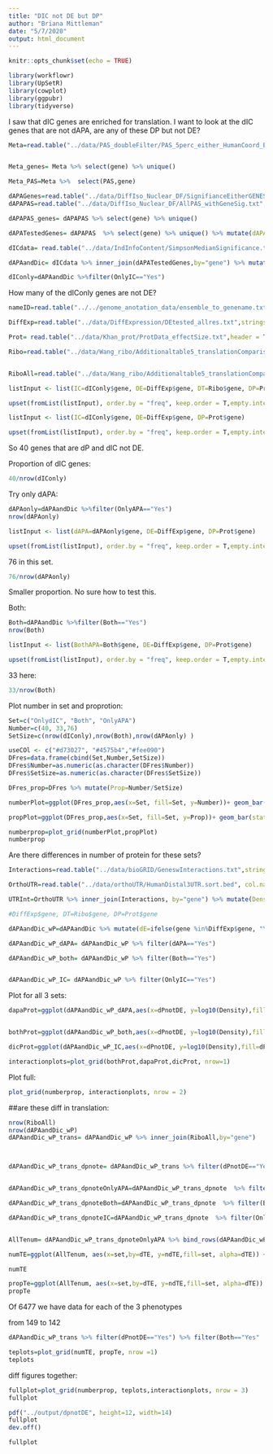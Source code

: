 ```yaml
---
title: "DIC not DE but DP"
author: "Briana Mittleman"
date: "5/7/2020"
output: html_document
---
```


```r
knitr::opts_chunk$set(echo = TRUE)
```

```r
library(workflowr)
library(UpSetR)
library(cowplot)
library(ggpubr)
library(tidyverse)
```

I saw that dIC genes are enriched for translation. I want to look at the dIC genes that are not dAPA, are any of these DP but not DE?  

```r
Meta=read.table("../data/PAS_doubleFilter/PAS_5perc_either_HumanCoord_BothUsage_meta_doubleFilter.txt", header = T, stringsAsFactors = F) 


Meta_genes= Meta %>% select(gene) %>% unique()

Meta_PAS=Meta %>%  select(PAS,gene)

dAPAGenes=read.table("../data/DiffIso_Nuclear_DF/SignifianceEitherGENES_Nuclear.txt", header = T, stringsAsFactors = F)
dAPAPAS=read.table("../data/DiffIso_Nuclear_DF/AllPAS_withGeneSig.txt", header = T, stringsAsFactors = F) %>% inner_join(Meta, by=c("chr","start", "end","gene")) %>% select(PAS,gene,SigPAU2 ) 

dAPAPAS_genes= dAPAPAS %>% select(gene) %>% unique()

dAPATestedGenes= dAPAPAS  %>% select(gene) %>% unique() %>% mutate(dAPA=ifelse(gene %in% dAPAGenes$gene,"Yes", "No")) 

dICdata= read.table("../data/IndInfoContent/SimpsonMedianSignificance.txt", header = T, stringsAsFactors = F)%>% select(sIC,gene)

dAPAandDic= dICdata %>% inner_join(dAPATestedGenes,by="gene") %>% mutate(Both=ifelse(sIC=="Yes" & dAPA=="Yes", "Yes","No"),OnlyIC=ifelse(sIC=="Yes" & dAPA=="No", "Yes","No"),OnlyAPA=ifelse(sIC=="No" & dAPA=="Yes", "Yes","No"))

dIConly=dAPAandDic %>%filter(OnlyIC=="Yes")

```

How many of the dIConly genes are not DE? 

```r
nameID=read.table("../../genome_anotation_data/ensemble_to_genename.txt",sep="\t", header = T, stringsAsFactors = F) %>% dplyr::select(Gene_stable_ID, Gene.name)

DiffExp=read.table("../data/DiffExpression/DEtested_allres.txt",stringsAsFactors = F,header = F, col.names = c("Gene_stable_ID" ,"logFC" ,"AveExpr" , "t" ,  "P.Value" ,  "adj.P.Val", "B"  )) %>% inner_join(nameID,by="Gene_stable_ID") %>% dplyr::rename('gene'=Gene.name) %>% dplyr::select(-Gene_stable_ID) %>% mutate(DE=ifelse(adj.P.Val<.05, "Yes", "No")) %>% select(gene,DE) %>% filter(DE=="Yes")

Prot= read.table("../data/Khan_prot/ProtData_effectSize.txt",header = T,stringsAsFactors = F)  %>% mutate(dP=ifelse(pval<0.05, "Yes", "No")) %>% filter(dP=="Yes")

Ribo=read.table("../data/Wang_ribo/Additionaltable5_translationComparisons.txt",header = T, stringsAsFactors = F) %>% rename("Gene_stable_ID"= ENSG) %>% inner_join(nameID,by="Gene_stable_ID") %>% dplyr::select(Gene.name, HvC.beta, HvC.pvalue, HvC.FDR) %>% rename("gene"=Gene.name) %>% mutate(dTE=ifelse(HvC.FDR <0.05, "Yes","No")) %>% filter(dTE=="Yes")


RiboAll=read.table("../data/Wang_ribo/Additionaltable5_translationComparisons.txt",header = T, stringsAsFactors = F) %>% rename("Gene_stable_ID"= ENSG) %>% inner_join(nameID,by="Gene_stable_ID") %>% dplyr::select(Gene.name, HvC.beta, HvC.pvalue, HvC.FDR) %>% rename("gene"=Gene.name) %>% mutate(dTE=ifelse(HvC.FDR <0.05, "Yes","No")) 
```

```r
listInput <- list(IC=dIConly$gene, DE=DiffExp$gene, DT=Ribo$gene, DP=Prot$gene)

upset(fromList(listInput), order.by = "freq", keep.order = T,empty.intersections = "on")
```

```r
listInput <- list(IC=dIConly$gene, DE=DiffExp$gene, DP=Prot$gene)

upset(fromList(listInput), order.by = "freq", keep.order = T,empty.intersections = "on")
```



So 40 genes that are dP and dIC not DE.  

Proportion of dIC genes: 

```r
40/nrow(dIConly)
```

Try only dAPA: 

```r
dAPAonly=dAPAandDic %>%filter(OnlyAPA=="Yes")
nrow(dAPAonly)
```
```r
listInput <- list(dAPA=dAPAonly$gene, DE=DiffExp$gene, DP=Prot$gene)

upset(fromList(listInput), order.by = "freq", keep.order = T,empty.intersections = "on")
```
76 in this set. 

```r
76/nrow(dAPAonly)
```
 Smaller proportion. No sure how to test this. 
 

Both: 

```r
Both=dAPAandDic %>%filter(Both=="Yes")
nrow(Both)
```
```r
listInput <- list(BothAPA=Both$gene, DE=DiffExp$gene, DP=Prot$gene)

upset(fromList(listInput), order.by = "freq", keep.order = T,empty.intersections = "on")
```
33 here:  

```r
33/nrow(Both)
```


Plot number in set and proprotion: 

```r
Set=c("OnlydIC", "Both", "OnlyAPA")
Number=c(40, 33,76)
SetSize=c(nrow(dIConly),nrow(Both),nrow(dAPAonly) )

useCOl <- c("#d73027", "#4575b4","#fee090")
DFres=data.frame(cbind(Set,Number,SetSize)) 
DFres$Number=as.numeric(as.character(DFres$Number))
DFres$SetSize=as.numeric(as.character(DFres$SetSize))

DFres_prop=DFres %>% mutate(Prop=Number/SetSize)

numberPlot=ggplot(DFres_prop,aes(x=Set, fill=Set, y=Number))+ geom_bar(stat="identity")+ scale_fill_manual(values=useCOl)+geom_text(aes(label=Number), position=position_dodge(width=0.9), vjust=2)+ theme(legend.position = "none") + labs(title="Number of dP not DE genes", y="Number of Genes",x="")+scale_x_discrete(labels=c(Both="Both", OnlyAPA="PAS\nLevel",OnlydIC= "Isoform\n Diversity"))

propPlot=ggplot(DFres_prop,aes(x=Set, fill=Set, y=Prop))+ geom_bar(stat="identity")+ scale_fill_manual(values=useCOl) + labs(title="Proportion of APA set that are dP not DE", y="Proportion of APA set",x="")+geom_text(aes(label=round(Prop,3)), position=position_dodge(width=0.9), vjust=2) + theme(legend.position = "none")+scale_x_discrete(labels=c(Both="Both", OnlyAPA="PAS\nLevel",OnlydIC= "Isoform\n Diversity"))

```



```r
numberprop=plot_grid(numberPlot,propPlot)
numberprop
```

Are there differences in number of protein for these sets? 

```r
Interactions=read.table("../data/bioGRID/GeneswInteractions.txt",stringsAsFactors = F, header = T) 

OrthoUTR=read.table("../data/orthoUTR/HumanDistal3UTR.sort.bed", col.names = c("chr",'start','end','gene','score','strand'),stringsAsFactors = F) %>% mutate(length=end-start) %>% select(gene, length)

UTRInt=OrthoUTR %>% inner_join(Interactions, by="gene") %>% mutate(Density=nInt/length)

#DiffExp$gene, DT=Ribo$gene, DP=Prot$gene

dAPAandDic_wP=dAPAandDic %>% mutate(dE=ifelse(gene %in%DiffExp$gene, "Yes", "No" ), dP=ifelse(gene %in%Prot$gene,"Yes","No" ), dPnotDE=ifelse(dE=="No"&dP=="Yes", "Yes","No")) %>% inner_join(UTRInt, by="gene")

dAPAandDic_wP_dAPA= dAPAandDic_wP %>% filter(dAPA=="Yes")

dAPAandDic_wP_both= dAPAandDic_wP %>% filter(Both=="Yes")


dAPAandDic_wP_IC= dAPAandDic_wP %>% filter(OnlyIC=="Yes")
```

Plot for all 3 sets: 

```r
dapaProt=ggplot(dAPAandDic_wP_dAPA,aes(x=dPnotDE, y=log10(Density),fill=dPnotDE)) + geom_boxplot(notch = T) + stat_compare_means() + scale_fill_manual(values = c("grey", "#4575b4"))+theme(axis.text.x=element_text(angle=90, hjust=0), text= element_text(size=10), legend.position = "false") + labs(x="Expression independent set", y="log10(Interaction Density)", title="Protein Interactions \ngenes with site level differences") +geom_jitter(alpha=.1)


bothProt=ggplot(dAPAandDic_wP_both,aes(x=dPnotDE, y=log10(Density),fill=dPnotDE)) + geom_boxplot(notch = T) + stat_compare_means() + scale_fill_manual(values = c("grey", "#d73027"))+ theme(axis.text.x=element_text(angle=90, hjust=0), text= element_text(size=10), legend.position = "false") + labs(x="Expression independent set", y="log10(Interaction Density)", title="Protein Interactions \n with difference in both levles")+geom_jitter(alpha=.1)

dicProt=ggplot(dAPAandDic_wP_IC,aes(x=dPnotDE, y=log10(Density),fill=dPnotDE)) + geom_boxplot(notch = T) + stat_compare_means() + scale_fill_manual(values = c("grey", "#fee090"))+theme(axis.text.x=element_text(angle=90, hjust=0), text= element_text(size=10), legend.position = "false") + labs(x="Expression independent set", y="log10(Interaction Density)", title="Protein Interactions \n genes with isoform diversity differences")+geom_jitter(alpha=.1)

```

```r
interactionplots=plot_grid(bothProt,dapaProt,dicProt, nrow=1)
```
Plot full: 

```r
plot_grid(numberprop, interactionplots, nrow = 2)
```


##are these diff in translation:  
```r
nrow(RiboAll)
nrow(dAPAandDic_wP)
dAPAandDic_wP_trans= dAPAandDic_wP %>% inner_join(RiboAll,by="gene")



dAPAandDic_wP_trans_dpnote= dAPAandDic_wP_trans %>% filter(dPnotDE=="Yes") %>% select(gene,Both, OnlyIC, OnlyAPA,dTE)


dAPAandDic_wP_trans_dpnoteOnlyAPA=dAPAandDic_wP_trans_dpnote  %>% filter(OnlyAPA=="Yes") %>%  group_by(dTE) %>% summarise(ndTE=n()) %>% mutate(set="OnlyAPA")

dAPAandDic_wP_trans_dpnoteBoth=dAPAandDic_wP_trans_dpnote  %>% filter(Both=="Yes") %>%  group_by(dTE) %>% summarise(ndTE=n()) %>% mutate(set="Both")

dAPAandDic_wP_trans_dpnoteIC=dAPAandDic_wP_trans_dpnote  %>% filter(OnlyIC=="Yes") %>%  group_by(dTE) %>% summarise(ndTE=n()) %>% mutate(set="OnlyIC")


AllTenum= dAPAandDic_wP_trans_dpnoteOnlyAPA %>% bind_rows(dAPAandDic_wP_trans_dpnoteBoth) %>% bind_rows(dAPAandDic_wP_trans_dpnoteIC)
```

```r
numTE=ggplot(AllTenum, aes(x=set,by=dTE, y=ndTE,fill=set, alpha=dTE)) +geom_bar(stat="identity", position = "dodge") + labs(title="Most dP not dE genes are not dTE", y="Number of Genes",x="") + scale_fill_manual(values = useCOl ) + scale_alpha_manual(values=c(.6, 1)) + theme(legend.position = "bottom") + geom_text(aes(label=ndTE), position=position_dodge(width=0.9), vjust=1)+guides(fill = FALSE)+scale_x_discrete(labels=c(Both="Both", OnlyAPA="PAS\nLevel",OnlyIC= "Isoform\n Diversity"))

numTE
```
```r
propTe=ggplot(AllTenum, aes(x=set,by=dTE, y=ndTE,fill=set, alpha=dTE)) +geom_bar(stat="identity", position = "fill") + labs(title="Most dP not dE genes are not dTE", y="Proportion",x="") + scale_fill_manual(values = useCOl ) + scale_alpha_manual(values=c(.4, 1)) + theme(legend.position = "bottom")+guides(fill = FALSE)+scale_x_discrete(labels=c(Both="Both", OnlyAPA="PAS\nLevel",OnlyIC= "Isoform\n Diversity"))
propTe
```

Of 6477 we have data for each of the 3 phenotypes


from 149 to 142 
```r
dAPAandDic_wP_trans %>% filter(dPnotDE=="Yes") %>% filter(Both=="Yes" | OnlyIC=="Yes" | OnlyAPA=="Yes") %>% group_by(dTE) %>% summarise(n())
```
```r
teplots=plot_grid(numTE, propTe, nrow =1)
teplots
```


diff figures together: 

```r
fullplot=plot_grid(numberprop, teplots,interactionplots, nrow = 3)
fullplot
```
```r
pdf("../output/dpnotDE", height=12, width=14)
fullplot
dev.off()
```

```r
fullplot
```

